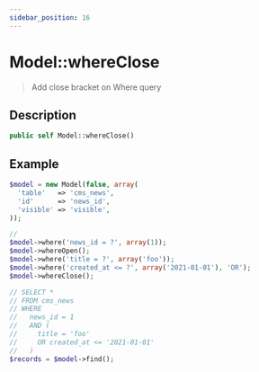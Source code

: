```yaml
---
sidebar_position: 16
---
```


# Model::whereClose

> Add close bracket on Where query


## Description

```php
public self Model::whereClose()
```


## Example

```php title="Controller"
$model = new Model(false, array(
  'table'   => 'cms_news',
  'id'      => 'news_id',
  'visible' => 'visible',
));

// 
$model->where('news_id = ?', array(1));
$model->whereOpen();
$model->where('title = ?', array('foo'));
$model->where('created_at <= ?', array('2021-01-01'), 'OR');
$model->whereClose();

// SELECT *
// FROM cms_news
// WHERE
//   news_id = 1
//   AND (
//     title = 'foo'
//     OR created_at <= '2021-01-01'
//   )
$records = $model->find();
```